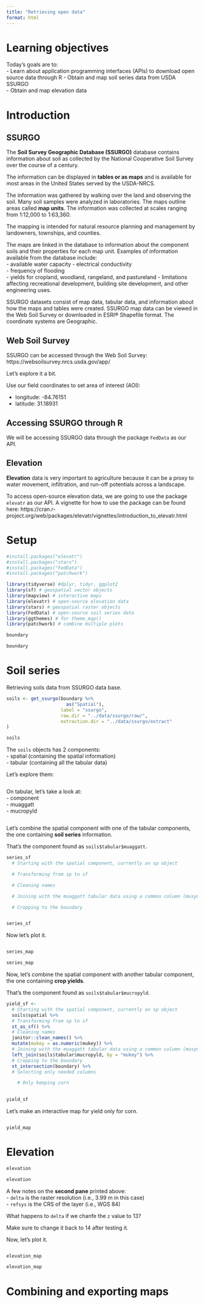 ```yaml
---
title: "Retrieving open data"
format: html
---
```

# Learning objectives   
Today's goals are to:  
  - Learn about application programming interfaces (APIs) to download open source data through R
  - Obtain and map soil series data from USDA SSURGO  
  - Obtain and map elevation data   

# Introduction  
## SSURGO
The **Soil Survey Geographic Database (SSURGO)** database contains information about soil as collected by the National Cooperative Soil Survey over the course of a century. 

The information can be displayed in **tables or as maps** and is available for most areas in the United States served by the USDA-NRCS.   

The information was gathered by walking over the land and observing the soil. Many soil samples were analyzed in laboratories. The maps outline areas called **map units**. The information was collected at scales ranging from 1:12,000 to 1:63,360.    

The mapping is intended for natural resource planning and management by landowners, townships, and counties. 

The maps are linked in the database to information about the component soils and their properties for each map unit. Examples of information available from the database include:  
  - available water capacity 
  - electrical conductivity  
  - frequency of flooding  
  - yields for cropland, woodland, rangeland, and pastureland 
  - limitations affecting recreational development, building site development, and other engineering uses.  


SSURGO datasets consist of map data, tabular data, and information about how the maps and tables were created. SSURGO map data can be viewed in the Web Soil Survey or downloaded in ESRI® Shapefile format. The coordinate systems are Geographic. 

## Web Soil Survey  
SSURGO can be accessed through the Web Soil Survey: https://websoilsurvey.nrcs.usda.gov/app/  

Let's explore it a bit. 

Use our field coordinates to set area of interest (AOI):  

  - longitude: -84.76151  
  - latitude: 31.18931  
  
## Accessing SSURGO through R  
We will be accessing SSURGO data through the package `FedData` as our API.  


## Elevation  
**Elevation** data is very important to agriculture because it can be a proxy to water movement, infiltration, and run-off potentials across a landscape.  

To access open-source elevation data, we are going to use the package `elevatr` as our API. A vignette for how to use the package can be found here: https://cran.r-project.org/web/packages/elevatr/vignettes/introduction_to_elevatr.html  


# Setup  
```r
#install.packages("elevatr")
#install.packages("stars")
#install.packages("FedData")
#install.packages("patchwork")

library(tidyverse) #dplyr, tidyr, ggplot2
library(sf) # geospatial vector objects
library(mapview) # interactive maps
library(elevatr) # open-source elevation data
library(stars) # geospatial raster objects
library(FedData) # open-source soil series data
library(ggthemes) # for theme_map()
library(patchwork) # combine multiple plots
```

```r
boundary 

boundary
```

# Soil series  
Retrieving soils data from SSURGO data base.
```r
soils <- get_ssurgo(boundary %>%
                      as("Spatial"), 
                    label = "ssurgo",
                    raw.dir = "../data/ssurgo/raw/",
                    extraction.dir = "../data/ssurgo/extract"
)

soils
```

The `soils` objects has 2 components:  
  - spatial (containing the spatial information)  
  - tabular (containing all the tabular data)   
  
Let's explore them:  
```r

```

On tabular, let's take a look at:  
  - component  
  - muaggatt  
  - mucropyld  
 
```r

```

Let's combine the spatial component with one of the tabular components, the one containing **soil series** information.  

That's the component found as `soils$tabular$muaggatt`.  

```r
series_sf  
  # Starting with the spatial component, currently an sp object

  # Transforming from sp to sf

  # Cleaning names

  # Joining with the muaggatt tabular data using a common column (musym)

  # Cropping to the boundary


series_sf

```
Now let's plot it.

```r

```

```r
series_map 

series_map
```

Now, let's combine the spatial component with another tabular component, the one containing **crop yields**.  

That's the component found as `soils$tabular$mucropyld`.  
```r
yield_sf <- 
  # Starting with the spatial component, currently an sp object
  soils$spatial %>% 
  # Transforming from sp to sf
  st_as_sf() %>%
  # Cleaning names
  janitor::clean_names() %>%
  mutate(mukey = as.numeric(mukey)) %>% 
  # Joining with the muaggatt tabular data using a common column (musym)
  left_join(soils$tabular$mucropyld, by = "mukey") %>%
  # Cropping to the boundary
  st_intersection(boundary) %>%
  # Selecting only needed columns  

    # Only keeping corn

  
yield_sf 

```
Let's make an interactive map for yield only for corn.  
```r

```

```r
yield_map 

```

# Elevation  
```r
elevation 

elevation

```

A few notes on the **second pane** printed above:  
  - `delta` is the raster resolution (i.e., 3.99 m in this case)  
  - `refsys` is the CRS of the layer (i.e., WGS 84)  

What happens to `delta` if we chanfe the `z` value to 13?  

Make sure to change it back to 14 after testing it.  

Now, let's plot it.

```r

```

```r
elevation_map 

elevation_map
```

# Combining and exporting maps  
```r

```

